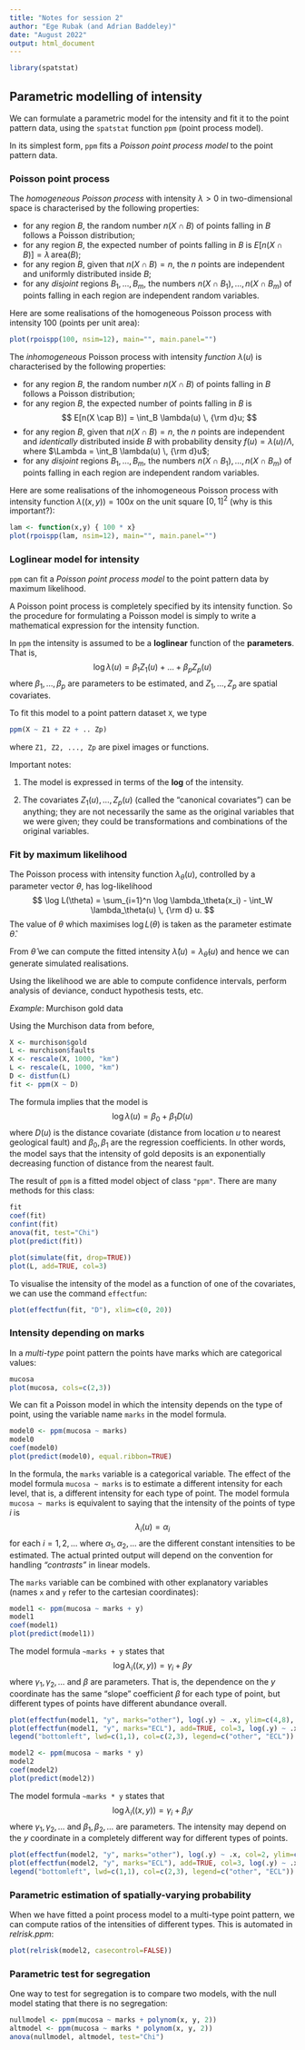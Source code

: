 ```yaml
---
title: "Notes for session 2"
author: "Ege Rubak (and Adrian Baddeley)"
date: "August 2022"
output: html_document
---
```


```r
library(spatstat)
```

## Parametric modelling of intensity

We can formulate a parametric model for the intensity 
and fit it to the point pattern data, using the `spatstat`
function `ppm` (point process model). 

In its simplest form, `ppm` fits a _Poisson point process model_
to the point pattern data.

### Poisson point process

The _homogeneous Poisson process_ with intensity $\lambda > 0$
in two-dimensional space is characterised by the following properties:

* for any region $B$, the random number $n(X \cap B)$ of points falling in $B$
follows a Poisson distribution;
* for any region $B$, the expected number of points falling in $B$
is $E[n(X \cap B)] = \lambda \, \mbox{area}(B)$;
* for any region $B$, given that $n(X \cap B) = n$, the
$n$ points are independent and uniformly distributed inside $B$;
* for any _disjoint_ regions $B_1,\ldots, B_m$, the
numbers $n(X \cap B_1), \ldots, n(X \cap B_m)$ of points falling in each
region are independent random variables.

Here are some realisations of the homogeneous Poisson process with
intensity 100 (points per unit area):

```r
plot(rpoispp(100, nsim=12), main="", main.panel="")
```

The *inhomogeneous* Poisson process with intensity *function* $\lambda(u)$
is characterised by the following properties:

* for any region $B$, the random number $n(X \cap B)$ of points falling in $B$
follows a Poisson distribution;
* for any region $B$, the expected number of points falling in $B$ is
$$
  E[n(X \cap B)] = \int_B \lambda(u) \, {\rm d}u;
$$
* for any region $B$, given that $n(X \cap B) = n$, the
$n$ points are independent and *identically* distributed inside $B$
with probability density $f(u)= \lambda(u)/\Lambda$,
where $\Lambda = \int_B \lambda(u) \, {\rm d}u$;
* for any _disjoint_ regions $B_1,\ldots, B_m$, the
numbers $n(X \cap B_1), \ldots, n(X \cap B_m)$ of points falling in each
region are independent random variables.

Here are some realisations of the inhomogeneous Poisson process with
intensity function $\lambda((x,y)) = 100 x$ on the unit square $[0,1]^2$ (why is this important?):

```r
lam <- function(x,y) { 100 * x}
plot(rpoispp(lam, nsim=12), main="", main.panel="")
```

### Loglinear model for intensity

`ppm` can fit a _Poisson point process model_
to the point pattern data by maximum likelihood.

A Poisson point process is completely specified by its
intensity function. So the procedure for formulating a Poisson model
is simply to write a mathematical expression for the intensity function.

In `ppm` the intensity is assumed to be a
**loglinear** function of the **parameters**. That is,
$$\log\lambda(u) = \beta_1 Z_1(u) + \ldots + \beta_p Z_p(u)$$
where $\beta_1, \ldots, \beta_p$ are parameters to be estimated,
and $Z_1, \ldots, Z_p$ are spatial covariates.

To fit this model to a point pattern dataset `X`, we type
```r
ppm(X ~ Z1 + Z2 + .. Zp)
```
where `Z1, Z2, ..., Zp` are pixel images or functions.

Important notes:

 1. The model is expressed in terms of the **log** of the intensity.

 2. The covariates $Z_1(u), \ldots, Z_p(u)$ 
    (called the "canonical covariates") can be anything;
    they are not necessarily the same as the original variables
    that we were given; they could be transformations and combinations
    of the original variables.

### Fit by maximum likelihood

The Poisson process
with intensity function $\lambda_\theta(u)$, controlled by a parameter
vector $\theta$, has log-likelihood
$$
    \log L(\theta) = \sum_{i=1}^n \log \lambda_\theta(x_i)
                    - \int_W \lambda_\theta(u) \, {\rm d} u.
$$
The value of $\theta$ which maximises $\log L(\theta)$ is
taken as the parameter estimate $\hat\theta$.

From $\hat\theta$ we can compute the
fitted intensity $\hat\lambda(u) = \lambda_{\hat\theta}(u)$
and hence we can generate simulated realisations.

Using the likelihood we are able to compute confidence intervals,
perform analysis of deviance, conduct hypothesis tests, etc.

*Example*: Murchison gold data

Using the Murchison data from before,

```r
X <- murchison$gold
L <- murchison$faults
X <- rescale(X, 1000, "km")
L <- rescale(L, 1000, "km")
D <- distfun(L)
fit <- ppm(X ~ D)
```

The formula implies that the model is
$$\log\lambda(u) = \beta_0 + \beta_1 D(u)$$
where $D(u)$ is the distance covariate (distance from location $u$
to nearest geological fault) and $\beta_0, \beta_1$ are the
regression coefficients. In other words, the model says that
the intensity of gold deposits is an exponentially decreasing
function of distance from the nearest fault.

The result of `ppm` is a fitted model object of class `"ppm"`.
There are many methods for this class:

```r
fit
coef(fit)
confint(fit)
anova(fit, test="Chi")
plot(predict(fit))
```

```r
plot(simulate(fit, drop=TRUE))
plot(L, add=TRUE, col=3)
```

To visualise the intensity of the model as a function
of one of the covariates, we can use the command `effectfun`:

```r
plot(effectfun(fit, "D"), xlim=c(0, 20))
```

### Intensity depending on marks

In a _multi-type_ point pattern
the points have marks which are categorical values:

```r
mucosa
plot(mucosa, cols=c(2,3))
```

We can fit a Poisson model in which the intensity depends on the
type of point, using the variable name `marks` in the model formula.

```r
model0 <- ppm(mucosa ~ marks)
model0
coef(model0)
plot(predict(model0), equal.ribbon=TRUE)
```

In the formula, the `marks` variable is a categorical variable.
The effect of the model formula `mucosa ~ marks` 
is to estimate a different intensity for each level, that is,
a different intensity for each type of point. The model formula
`mucosa ~ marks` is equivalent to saying that the intensity of the
points of type $i$ is
$$
    \lambda_i(u) = \alpha_i
$$
for each $i = 1, 2, \ldots$ where $\alpha_1, \alpha_2, \ldots$ are
the different constant intensities to be estimated.
The actual printed output will depend on the convention for handling
_"contrasts"_ in linear models. 

The `marks` variable can be combined with other explanatory variables (names `x` and `y` refer to the cartesian coordinates):

```r
model1 <- ppm(mucosa ~ marks + y)
model1
coef(model1)
plot(predict(model1))
```

The model formula `~marks + y` states that
$$
   \log \lambda_i((x,y)) = \gamma_i  + \beta y
$$
where $\gamma_1, \gamma_2, \ldots$ and $\beta$ are
parameters. That is, the dependence on the $y$ coordinate
has the same "slope" coefficient $\beta$ for each type of point,
but different types of points have different abundance overall.

```r
plot(effectfun(model1, "y", marks="other"), log(.y) ~ .x, ylim=c(4,8), col=2, main="")
plot(effectfun(model1, "y", marks="ECL"), add=TRUE, col=3, log(.y) ~ .x)
legend("bottomleft", lwd=c(1,1), col=c(2,3), legend=c("other", "ECL"))
```

```r
model2 <- ppm(mucosa ~ marks * y)
model2
coef(model2)
plot(predict(model2))
```

The model formula `~marks * y` states that
$$
   \log \lambda_i((x,y)) = \gamma_i  + \beta_i y
$$
where $\gamma_1, \gamma_2, \ldots$ and $\beta_1,\beta_2, \ldots$ are
parameters. The intensity may
depend on the $y$ coordinate in a completely different way
for different types of points.

```r
plot(effectfun(model2, "y", marks="other"), log(.y) ~ .x, col=2, ylim=c(2,8), main="")
plot(effectfun(model2, "y", marks="ECL"), add=TRUE, col=3, log(.y) ~ .x)
legend("bottomleft", lwd=c(1,1), col=c(2,3), legend=c("other", "ECL"))
```

### Parametric estimation of spatially-varying probability

When we have fitted a point process model to a multi-type
point pattern, we can compute 
ratios of the intensities of different types.
This is automated in _relrisk.ppm_:

```r
plot(relrisk(model2, casecontrol=FALSE))
```

### Parametric test for segregation

One way to test for segregation is to compare two models,
with the null model stating that there is no segregation:

```r
nullmodel <- ppm(mucosa ~ marks + polynom(x, y, 2))
altmodel <- ppm(mucosa ~ marks * polynom(x, y, 2))
anova(nullmodel, altmodel, test="Chi")
```

